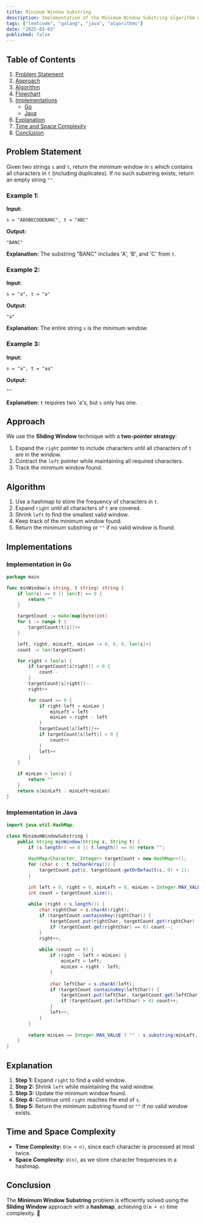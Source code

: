 ```yaml
---
title: Minimum Window Substring
description: Implementation of the Minimum Window Substring algorithm with Go and Java.
tags: ["leetcode", "golang", "java", "algorithms"]
date: "2025-03-03"
published: false
---
```


## Table of Contents

1. [Problem Statement](#problem-statement)
2. [Approach](#approach)
3. [Algorithm](#algorithm)
4. [Flowchart](#flowchart)
5. [Implementations](#implementations)
   - [Go](#implementation-in-go)
   - [Java](#implementation-in-java)
6. [Explanation](#explanation)
7. [Time and Space Complexity](#time-and-space-complexity)
8. [Conclusion](#conclusion)

## Problem Statement

Given two strings `s` and `t`, return the minimum window in `s` which contains all characters in `t` (including duplicates). If no such substring exists, return an empty string `""`.

### Example 1:

**Input:**
```
s = "ADOBECODEBANC", t = "ABC"
```
**Output:**
```
"BANC"
```
**Explanation:** The substring "BANC" includes 'A', 'B', and 'C' from `t`.

### Example 2:

**Input:**
```
s = "a", t = "a"
```
**Output:**
```
"a"
```
**Explanation:** The entire string `s` is the minimum window.

### Example 3:

**Input:**
```
s = "a", t = "aa"
```
**Output:**
```
""
```
**Explanation:** `t` requires two 'a's, but `s` only has one.

## Approach

We use the **Sliding Window** technique with a **two-pointer strategy**:

1. Expand the `right` pointer to include characters until all characters of `t` are in the window.
2. Contract the `left` pointer while maintaining all required characters.
3. Track the minimum window found.

## Algorithm

1. Use a hashmap to store the frequency of characters in `t`.
2. Expand `right` until all characters of `t` are covered.
3. Shrink `left` to find the smallest valid window.
4. Keep track of the minimum window found.
5. Return the minimum substring or `""` if no valid window is found.

## Implementations

### Implementation in Go

```go
package main

func minWindow(s string, t string) string {
    if len(s) == 0 || len(t) == 0 {
        return ""
    }

    targetCount := make(map[byte]int)
    for i := range t {
        targetCount[t[i]]++
    }

    left, right, minLeft, minLen := 0, 0, 0, len(s)+1
    count := len(targetCount)

    for right < len(s) {
        if targetCount[s[right]] > 0 {
            count--
        }
        targetCount[s[right]]--
        right++

        for count == 0 {
            if right-left < minLen {
                minLeft = left
                minLen = right - left
            }
            targetCount[s[left]]++
            if targetCount[s[left]] > 0 {
                count++
            }
            left++
        }
    }

    if minLen > len(s) {
        return ""
    }
    return s[minLeft : minLeft+minLen]
}
```

### Implementation in Java

```java
import java.util.HashMap;

class MinimumWindowSubstring {
    public String minWindow(String s, String t) {
        if (s.length() == 0 || t.length() == 0) return "";
        
        HashMap<Character, Integer> targetCount = new HashMap<>();
        for (char c : t.toCharArray()) {
            targetCount.put(c, targetCount.getOrDefault(c, 0) + 1);
        }
        
        int left = 0, right = 0, minLeft = 0, minLen = Integer.MAX_VALUE;
        int count = targetCount.size();
        
        while (right < s.length()) {
            char rightChar = s.charAt(right);
            if (targetCount.containsKey(rightChar)) {
                targetCount.put(rightChar, targetCount.get(rightChar) - 1);
                if (targetCount.get(rightChar) == 0) count--;
            }
            right++;
            
            while (count == 0) {
                if (right - left < minLen) {
                    minLeft = left;
                    minLen = right - left;
                }
                
                char leftChar = s.charAt(left);
                if (targetCount.containsKey(leftChar)) {
                    targetCount.put(leftChar, targetCount.get(leftChar) + 1);
                    if (targetCount.get(leftChar) > 0) count++;
                }
                left++;
            }
        }
        
        return minLen == Integer.MAX_VALUE ? "" : s.substring(minLeft, minLeft + minLen);
    }
}
```

## Explanation

1. **Step 1:** Expand `right` to find a valid window.
2. **Step 2:** Shrink `left` while maintaining the valid window.
3. **Step 3:** Update the minimum window found.
4. **Step 4:** Continue until `right` reaches the end of `s`.
5. **Step 5:** Return the minimum substring found or `""` if no valid window exists.

## Time and Space Complexity

- **Time Complexity:** `O(m + n)`, since each character is processed at most twice.
- **Space Complexity:** `O(n)`, as we store character frequencies in a hashmap.

## Conclusion

The **Minimum Window Substring** problem is efficiently solved using the **Sliding Window** approach with a **hashmap**, achieving `O(m + n)` time complexity. 🚀

